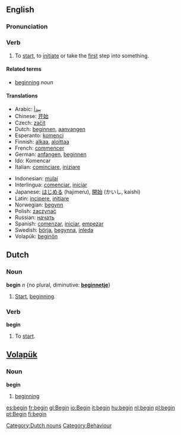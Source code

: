 ==English==

{{rank|circumstances|sitting|Christ|788|begin|wait|laughed|opportunity}}

===Pronunciation===
{{IPA|/bI'gIn/}}

===Verb===
{{irregverb|begin|[[begins]]|[[began]]|[[begun]]|[[beginning]]}}
#To [[start]], to [[initiate]] or take the [[first]] step into something.

====Related terms====
*[[beginning]] ''noun''

====Translations====
{{top}}
*Arabic: [[يبدأ]]
*Chinese: [[开始]]
*Czech: [[začít]]
*Dutch: [[beginnen]], [[aanvangen]]
*Esperanto: [[komenci]]
*Finnish: [[alkaa]], [[aloittaa]]
*French: [[commencer]]
*German: [[anfangen]], [[beginnen]]
*Ido: Komencar
*Italian: [[cominciare]], [[iniziare]]
{{mid}}
*Indonesian: [[mulai]]
*Interlingua: [[comenciar]], [[iniciar]]
*Japanese: [[はじめる]] (hajimeru), [[開始]] (かいし, kaishi)
*Latin: [[incipere]], [[initiare]]
*Norwegian: [[begynn]]
*Polish: [[zaczynać]]
*Russian: [[начать]]
*Spanish: [[comenzar]], [[iniciar]], [[empezar]]
*Swedish: [[börja]], [[begynna]], [[inleda]]
*Volapük: [[beginön]]
{{bottom}}

==Dutch==
===Noun===
'''begin''' ''n'' {no plural, diminutive: '''[[beginnetje]]'''}
#[[start|Start]], [[beginning]].

===Verb===
'''begin'''
#To [[start]].

[[Category:Dutch nouns]]

==[[Volapük]]==
===Noun===
'''begin'''
# [[beginning]]

[[Category:Behaviour]]
[[es:begin]]
[[fr:begin]]
[[gl:Begin]]
[[io:Begin]]
[[it:begin]]
[[hu:begin]]
[[nl:begin]]
[[pl:begin]]
[[pt:Begin]]
[[fi:begin]]